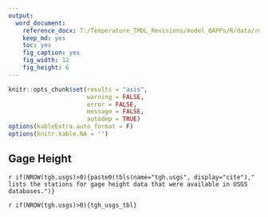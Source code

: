 ```yaml
---
output: 
  word_document:
    reference_docx: T:/Temperature_TMDL_Revisions/model_QAPPs/R/data/rmd_template.docx
    keep_md: yes
    toc: yes
    fig_caption: yes
    fig_width: 12
    fig_height: 6
---
```


```r
knitr::opts_chunk$set(results = "asis",
                      warning = FALSE,
                      error = FALSE,
                      message = FALSE,
                      autodep = TRUE)
options(kableExtra.auto_format = F)
options(knitr.kable.NA = '')

```

## Gage Height

`r if(NROW(tgh.usgs)>0){paste0(tbls(name="tgh.usgs", display="cite")," lists the stations for gage height data that were available in USGS databases.")}`

`r if(NROW(tgh.usgs)>0){tgh_usgs_tbl}`